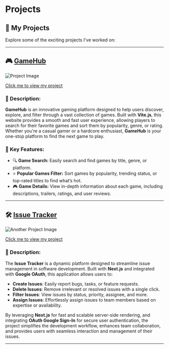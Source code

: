 
# Projects

## 🚀 My Projects

Explore some of the exciting projects I've worked on:

---

## 🎮 [GameHub](https://game-hub-peach-one.vercel.app/)

![Project Image](../../static/img/gamehub.png)

[Click me to view my project](https://game-hub-peach-one.vercel.app/)

### 📝 Description:
**GameHub** is an innovative gaming platform designed to help users discover, explore, and filter through a vast collection of games. Built with **Vite.js**, this website provides a smooth and fast user experience, allowing players to search for their favorite games and sort them by popularity, genre, or rating. Whether you're a casual gamer or a hardcore enthusiast, **GameHub** is your one-stop platform to find the next game to play.

### 🌟 Key Features:
- 🔍 **Game Search:** Easily search and find games by title, genre, or platform.
- ⭐ **Popular Games Filter:** Sort games by popularity, trending status, or top-rated titles to find what’s hot.
- 🎮 **Game Details:** View in-depth information about each game, including descriptions, trailers, ratings, and user reviews.


 
---
 
## 🛠️ [Issue Tracker](https://issue-tracker-qh2y.vercel.app/)

![Another Project Image](../../static/img/issuetracker.png)

[Click me to view my project](https://issue-tracker-qh2y.vercel.app/)

### 📝 Description:
The **Issue Tracker** is a dynamic platform designed to streamline issue management in software development. Built with **Next.js** and integrated with **Google OAuth**, this application allows users to:

- **Create Issues**: Easily report bugs, tasks, or feature requests.
- **Delete Issues**: Remove irrelevant or resolved issues with a single click.
- **Filter Issues**: View issues by status, priority, assignee, and more.
- **Assign Issues**: Effortlessly assign issues to team members based on expertise or availability.

By leveraging **Next.js** for fast and scalable server-side rendering, and integrating **OAuth Google Sign-In** for secure user authentication, the project simplifies the development workflow, enhances team collaboration, and provides users with seamless interaction and management of their issues.


---

